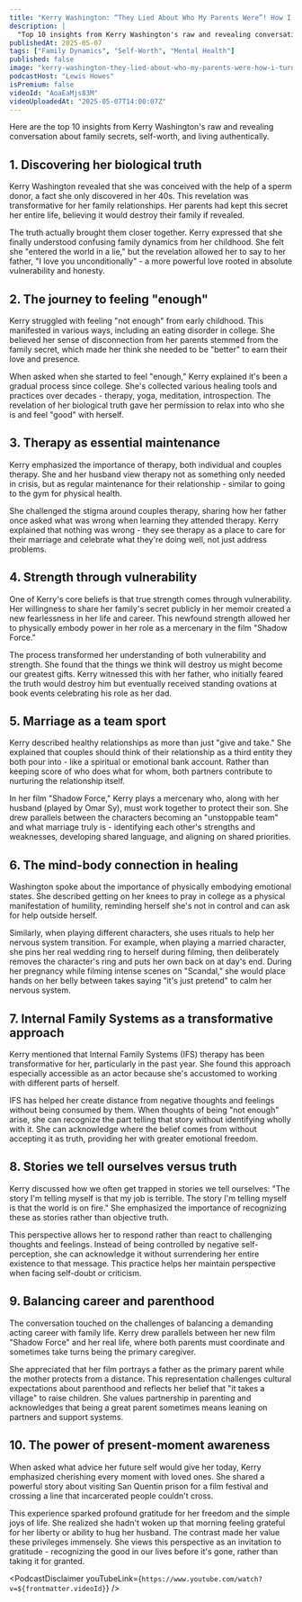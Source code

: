 ```yaml
---
title: "Kerry Washington: “They Lied About Who My Parents Were”! How I Turned Betrayal into New Purpose!"
description: |
  "Top 10 insights from Kerry Washington's raw and revealing conversation about family secrets, self-worth, and living authentically."
publishedAt: 2025-05-07
tags: ["Family Dynamics", "Self-Worth", "Mental Health"]
published: false
image: "kerry-washington-they-lied-about-who-my-parents-were-how-i-turned-betrayal-into-new-purpose.jpg"
podcastHost: "Lewis Howes"
isPremium: false
videoId: "AoaEaMjs83M"
videoUploadedAt: "2025-05-07T14:00:07Z"
---
```



<PodcastSummaryPageLayout frontmatter={frontmatter}>

Here are the top 10 insights from Kerry Washington's raw and revealing conversation about family secrets, self-worth, and living authentically.

## 1. Discovering her biological truth

Kerry Washington revealed that she was conceived with the help of a sperm donor, a fact she only discovered in her 40s. This revelation was transformative for her family relationships. Her parents had kept this secret her entire life, believing it would destroy their family if revealed.

The truth actually brought them closer together. Kerry expressed that she finally understood confusing family dynamics from her childhood. She felt she "entered the world in a lie," but the revelation allowed her to say to her father, "I love you unconditionally" - a more powerful love rooted in absolute vulnerability and honesty.

## 2. The journey to feeling "enough"

Kerry struggled with feeling "not enough" from early childhood. This manifested in various ways, including an eating disorder in college. She believed her sense of disconnection from her parents stemmed from the family secret, which made her think she needed to be "better" to earn their love and presence.

When asked when she started to feel "enough," Kerry explained it's been a gradual process since college. She's collected various healing tools and practices over decades - therapy, yoga, meditation, introspection. The revelation of her biological truth gave her permission to relax into who she is and feel "good" with herself.

## 3. Therapy as essential maintenance

Kerry emphasized the importance of therapy, both individual and couples therapy. She and her husband view therapy not as something only needed in crisis, but as regular maintenance for their relationship - similar to going to the gym for physical health.

She challenged the stigma around couples therapy, sharing how her father once asked what was wrong when learning they attended therapy. Kerry explained that nothing was wrong - they see therapy as a place to care for their marriage and celebrate what they're doing well, not just address problems.

## 4. Strength through vulnerability

One of Kerry's core beliefs is that true strength comes through vulnerability. Her willingness to share her family's secret publicly in her memoir created a new fearlessness in her life and career. This newfound strength allowed her to physically embody power in her role as a mercenary in the film "Shadow Force."

The process transformed her understanding of both vulnerability and strength. She found that the things we think will destroy us might become our greatest gifts. Kerry witnessed this with her father, who initially feared the truth would destroy him but eventually received standing ovations at book events celebrating his role as her dad.

## 5. Marriage as a team sport

Kerry described healthy relationships as more than just "give and take." She explained that couples should think of their relationship as a third entity they both pour into - like a spiritual or emotional bank account. Rather than keeping score of who does what for whom, both partners contribute to nurturing the relationship itself.

In her film "Shadow Force," Kerry plays a mercenary who, along with her husband (played by Omar Sy), must work together to protect their son. She drew parallels between the characters becoming an "unstoppable team" and what marriage truly is - identifying each other's strengths and weaknesses, developing shared language, and aligning on shared priorities.

## 6. The mind-body connection in healing

Washington spoke about the importance of physically embodying emotional states. She described getting on her knees to pray in college as a physical manifestation of humility, reminding herself she's not in control and can ask for help outside herself.

Similarly, when playing different characters, she uses rituals to help her nervous system transition. For example, when playing a married character, she pins her real wedding ring to herself during filming, then deliberately removes the character's ring and puts her own back on at day's end. During her pregnancy while filming intense scenes on "Scandal," she would place hands on her belly between takes saying "it's just pretend" to calm her nervous system.

## 7. Internal Family Systems as a transformative approach

Kerry mentioned that Internal Family Systems (IFS) therapy has been transformative for her, particularly in the past year. She found this approach especially accessible as an actor because she's accustomed to working with different parts of herself.

IFS has helped her create distance from negative thoughts and feelings without being consumed by them. When thoughts of being "not enough" arise, she can recognize the part telling that story without identifying wholly with it. She can acknowledge where the belief comes from without accepting it as truth, providing her with greater emotional freedom.

## 8. Stories we tell ourselves versus truth

Kerry discussed how we often get trapped in stories we tell ourselves: "The story I'm telling myself is that my job is terrible. The story I'm telling myself is that the world is on fire." She emphasized the importance of recognizing these as stories rather than objective truth.

This perspective allows her to respond rather than react to challenging thoughts and feelings. Instead of being controlled by negative self-perception, she can acknowledge it without surrendering her entire existence to that message. This practice helps her maintain perspective when facing self-doubt or criticism.

## 9. Balancing career and parenthood

The conversation touched on the challenges of balancing a demanding acting career with family life. Kerry drew parallels between her new film "Shadow Force" and her real life, where both parents must coordinate and sometimes take turns being the primary caregiver.

She appreciated that her film portrays a father as the primary parent while the mother protects from a distance. This representation challenges cultural expectations about parenthood and reflects her belief that "it takes a village" to raise children. She values partnership in parenting and acknowledges that being a great parent sometimes means leaning on partners and support systems.

## 10. The power of present-moment awareness

When asked what advice her future self would give her today, Kerry emphasized cherishing every moment with loved ones. She shared a powerful story about visiting San Quentin prison for a film festival and crossing a line that incarcerated people couldn't cross.

This experience sparked profound gratitude for her freedom and the simple joys of life. She realized she hadn't woken up that morning feeling grateful for her liberty or ability to hug her husband. The contrast made her value these privileges immensely. She views this perspective as an invitation to gratitude - recognizing the good in our lives before it's gone, rather than taking it for granted.

<PodcastDisclaimer
  youTubeLink={`https://www.youtube.com/watch?v=${frontmatter.videoId}`}
/>

</PodcastSummaryPageLayout>
